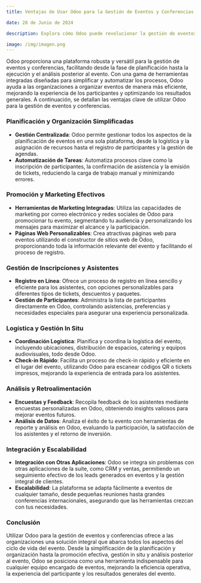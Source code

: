 ```yaml
---
title: Ventajas de Usar Odoo para la Gestión de Eventos y Conferencias

date: 28 de Junio de 2024

description: Explora cómo Odoo puede revolucionar la gestión de eventos y conferencias, ofreciendo una solución integral que simplifica la planificación, promoción y ejecución de eventos, mejorando la experiencia del participante y optimizando los resultados.

image: /img/imagen.png
---
```


Odoo proporciona una plataforma robusta y versátil para la gestión de eventos y conferencias, facilitando desde la fase de planificación hasta la ejecución y el análisis posterior al evento. Con una gama de herramientas integradas diseñadas para simplificar y automatizar los procesos, Odoo ayuda a las organizaciones a organizar eventos de manera más eficiente, mejorando la experiencia de los participantes y optimizando los resultados generales. A continuación, se detallan las ventajas clave de utilizar Odoo para la gestión de eventos y conferencias.

### **Planificación y Organización Simplificadas**

- **Gestión Centralizada**: Odoo permite gestionar todos los aspectos de la planificación de eventos en una sola plataforma, desde la logística y la asignación de recursos hasta el registro de participantes y la gestión de agendas.
- **Automatización de Tareas**: Automatiza procesos clave como la inscripción de participantes, la confirmación de asistencia y la emisión de tickets, reduciendo la carga de trabajo manual y minimizando errores.

### **Promoción y Marketing Efectivos**

- **Herramientas de Marketing Integradas**: Utiliza las capacidades de marketing por correo electrónico y redes sociales de Odoo para promocionar tu evento, segmentando tu audiencia y personalizando los mensajes para maximizar el alcance y la participación.
- **Páginas Web Personalizables**: Crea atractivas páginas web para eventos utilizando el constructor de sitios web de Odoo, proporcionando toda la información relevante del evento y facilitando el proceso de registro.

### **Gestión de Inscripciones y Asistentes**

- **Registro en Línea**: Ofrece un proceso de registro en línea sencillo y eficiente para los asistentes, con opciones personalizables para diferentes tipos de tickets, descuentos y paquetes.
- **Gestión de Participantes**: Administra la lista de participantes directamente en Odoo, controlando asistencias, preferencias y necesidades especiales para asegurar una experiencia personalizada.

### **Logística y Gestión In Situ**

- **Coordinación Logística**: Planifica y coordina la logística del evento, incluyendo ubicaciones, distribución de espacios, catering y equipos audiovisuales, todo desde Odoo.
- **Check-in Rápido**: Facilita un proceso de check-in rápido y eficiente en el lugar del evento, utilizando Odoo para escanear códigos QR o tickets impresos, mejorando la experiencia de entrada para los asistentes.

### **Análisis y Retroalimentación**

- **Encuestas y Feedback**: Recopila feedback de los asistentes mediante encuestas personalizadas en Odoo, obteniendo insights valiosos para mejorar eventos futuros.
- **Análisis de Datos**: Analiza el éxito de tu evento con herramientas de reporte y análisis en Odoo, evaluando la participación, la satisfacción de los asistentes y el retorno de inversión.

### **Integración y Escalabilidad**

- **Integración con Otras Aplicaciones**: Odoo se integra sin problemas con otras aplicaciones de la suite, como CRM y ventas, permitiendo un seguimiento efectivo de los leads generados en eventos y la gestión integral de clientes.
- **Escalabilidad**: La plataforma se adapta fácilmente a eventos de cualquier tamaño, desde pequeñas reuniones hasta grandes conferencias internacionales, asegurando que las herramientas crezcan con tus necesidades.

### **Conclusión**

Utilizar Odoo para la gestión de eventos y conferencias ofrece a las organizaciones una solución integral que abarca todos los aspectos del ciclo de vida del evento. Desde la simplificación de la planificación y organización hasta la promoción efectiva, gestión in situ y análisis posterior al evento, Odoo se posiciona como una herramienta indispensable para cualquier equipo encargado de eventos, mejorando la eficiencia operativa, la experiencia del participante y los resultados generales del evento.